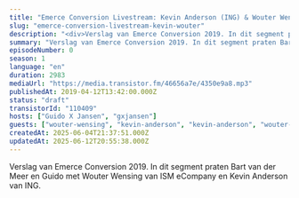```yaml
---
title: "Emerce Conversion Livestream: Kevin Anderson (ING) & Wouter Wensing (ISM eCompany)"
slug: "emerce-conversion-livestream-kevin-wouter"
description: "<div>Verslag van Emerce Conversion 2019. In dit segment praten Bart van der Meer en Guido met Wouter Wensing van ISM eCompany en Kevin Anderson van ING.</div>"
summary: "Verslag van Emerce Conversion 2019. In dit segment praten Bart van der Meer en Guido met Wouter Wensing van ISM eCompany en Kevin Anderson van ING."
episodeNumber: 0
season: 1
language: "en"
duration: 2983
mediaUrl: "https://media.transistor.fm/46656a7e/4350e9a8.mp3"
publishedAt: 2019-04-12T13:42:00.000Z
status: "draft"
transistorId: "110409"
hosts: ["Guido X Jansen", "gxjansen"]
guests: ["wouter-wensing", "kevin-anderson", "kevin-anderson", "wouter-wensing"]
createdAt: 2025-06-04T21:37:51.000Z
updatedAt: 2025-06-12T20:55:38.000Z
---
```


Verslag van Emerce Conversion 2019. In dit segment praten Bart van der Meer en Guido met Wouter Wensing van ISM eCompany en Kevin Anderson van ING.
